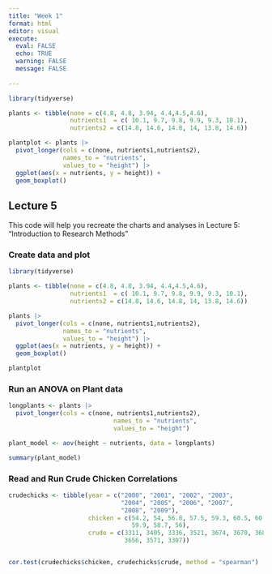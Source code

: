```yaml
---
title: "Week 1"
format: html
editor: visual
execute: 
  eval: FALSE
  echo: TRUE
  warning: FALSE
  message: FALSE
  
---
```


```r
library(tidyverse)

plants <- tibble(none = c(4.8, 4.8, 3.94, 4.4,4.5,4.6),
                 nutrients1  = c( 10.1, 9.7, 9.8, 9.9, 9.3, 10.1),
                 nutrients2 = c(14.8, 14.6, 14.8, 14, 13.8, 14.6))

plantplot <- plants |> 
  pivot_longer(cols = c(none, nutrients1,nutrients2),
               names_to = "nutrients",
               values_to = "height") |> 
  ggplot(aes(x = nutrients, y = height)) +
  geom_boxplot()


```


## Lecture 5
This code will help you recreate the charts and analyses in Lecture 5: "Introduction to Research Methods" 


### Create data and plot
```r

library(tidyverse)

plants <- tibble(none = c(4.8, 4.8, 3.94, 4.4,4.5,4.6),
                 nutrients1  = c( 10.1, 9.7, 9.8, 9.9, 9.3, 10.1),
                 nutrients2 = c(14.8, 14.6, 14.8, 14, 13.8, 14.6))

plants |> 
  pivot_longer(cols = c(none, nutrients1,nutrients2),
               names_to = "nutrients",
               values_to = "height") |> 
  ggplot(aes(x = nutrients, y = height)) +
  geom_boxplot()


```

```r

plantplot
```

### Run an ANOVA on Plant data

```r

longplants <- plants |> 
  pivot_longer(cols = c(none, nutrients1,nutrients2),
                             names_to = "nutrients",
                             values_to = "height")

plant_model <- aov(height ~ nutrients, data = longplants)

summary(plant_model)

```


### Read and  Run Crude Chicken Correlations

```r



crudechicks <- tibble(year = c("2000", "2001", "2002", "2003",
                               "2004", "2005", "2006", "2007",
                               "2008", "2009"),
                      chicken = c(54.2, 54, 56.8, 57.5, 59.3, 60.5, 60.9,
                                  59.9, 58.7, 56),
                      crude = c(3311, 3405, 3336, 3521, 3674, 3670, 3685,
                                3656, 3571, 3307))


cor.test(crudechicks$chicken, crudechicks$crude, method = "spearman")




```